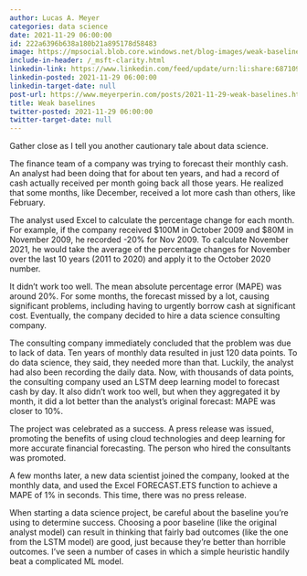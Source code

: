```yaml
---
author: Lucas A. Meyer
categories: data science
date: 2021-11-29 06:00:00
id: 222a6396b638a180b21a895178d58483
image: https://mpsocial.blob.core.windows.net/blog-images/weak-baseline.jpg
include-in-header: /_msft-clarity.html
linkedin-link: https://www.linkedin.com/feed/update/urn:li:share:6871097167612915712
linkedin-posted: 2021-11-29 06:00:00
linkedin-target-date: null
post-url: https://www.meyerperin.com/posts/2021-11-29-weak-baselines.html
title: Weak baselines
twitter-posted: 2021-11-29 06:00:00
twitter-target-date: null
---
```


Gather close as I tell you another cautionary tale about data science.

The finance team of a company was trying to forecast their monthly cash. An analyst had been doing that for about ten years, and had a record of cash actually received per month going back all those years. He realized that some months, like December, received a lot more cash than others, like February.

The analyst used Excel to calculate the percentage change for each month. For example, if the company received $100M in October 2009 and $80M in November 2009, he recorded -20% for Nov 2009. To calculate November 2021, he would take the average of the percentage changes for November over the last 10 years (2011 to 2020) and apply it to the October 2020 number.

It didn't work too well. The mean absolute percentage error (MAPE) was around 20%. For some months, the forecast missed by a lot, causing significant problems, including having to urgently borrow cash at significant cost. Eventually, the company decided to hire a data science consulting company.

The consulting company immediately concluded that the problem was due to lack of data. Ten years of monthly data resulted in just 120 data points. To do data science, they said, they needed more than that. Luckily, the analyst had also been recording the daily data. Now, with thousands of data points, the consulting company used an LSTM deep learning model to forecast cash by day. It also didn't work too well, but when they aggregated it by month, it did a lot better than the analyst's original forecast: MAPE was closer to 10%.

The project was celebrated as a success. A press release was issued, promoting the benefits of using cloud technologies and deep learning for more accurate financial forecasting. The person who hired the consultants was promoted.

A few months later, a new data scientist joined the company, looked at the monthly data, and used the Excel FORECAST.ETS function to achieve a MAPE of 1% in seconds. This time, there was no press release.

When starting a data science project, be careful about the baseline you're using to determine success. Choosing a poor baseline (like the original analyst model) can result in thinking that fairly bad outcomes (like the one from the LSTM model) are good, just because they're better than horrible outcomes. I've seen a number of cases in which a simple heuristic handily beat a complicated ML model.
